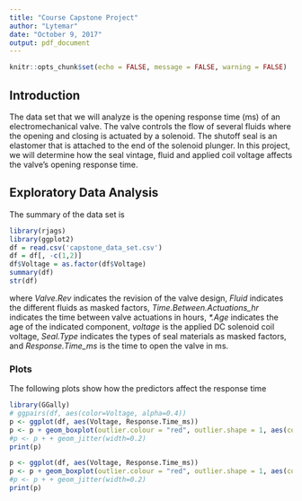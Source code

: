 ```yaml
---
title: "Course Capstone Project"
author: "Lytemar"
date: "October 9, 2017"
output: pdf_document
---
```


```r
knitr::opts_chunk$set(echo = FALSE, message = FALSE, warning = FALSE)
```

## Introduction

The data set that we will analyze is the opening response time (ms) of an electromechanical valve.
The valve controls the flow of several fluids where the opening and closing is actuated by a solenoid.
The shutoff seal is an elastomer that is attached to the end of the solenoid plunger.
In this project, we will determine how the seal vintage, fluid and applied coil voltage affects the valve's opening response time.

## Exploratory Data Analysis

The summary of the data set is

```r
library(rjags)
library(ggplot2)
df = read.csv('capstone_data_set.csv')
df = df[, -c(1,2)]
df$Voltage = as.factor(df$Voltage)
summary(df)
str(df)
```

where *Valve.Rev* indicates the revision of the valve design, *Fluid* indicates the different fluids as masked factors, *Time.Between.Actuations_hr* indicates the time between valve actuations in hours, *\*.Age* indicates the age of the indicated component, *voltage* is the applied DC solenoid coil voltage, *Seal.Type* indicates the types of seal materials as masked factors, and *Response.Time_ms* is the time to open the valve in ms.

### Plots

The following plots show how the predictors affect the response time

```r
library(GGally)
# ggpairs(df, aes(color=Voltage, alpha=0.4))
p <- ggplot(df, aes(Voltage, Response.Time_ms))
p <- p + geom_boxplot(outlier.colour = "red", outlier.shape = 1, aes(color=Fluid))
#p <- p + + geom_jitter(width=0.2)
print(p)

p <- ggplot(df, aes(Voltage, Response.Time_ms))
p <- p + geom_boxplot(outlier.colour = "red", outlier.shape = 1, aes(color=Valve.Rev))
#p <- p + + geom_jitter(width=0.2)
print(p)
```

